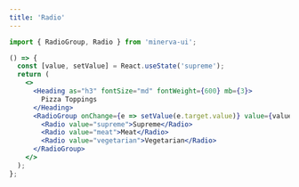 ```yaml
---
title: 'Radio'
---
```



```js
import { RadioGroup, Radio } from 'minerva-ui';
```

```jsx live
() => {
  const [value, setValue] = React.useState('supreme');
  return (
    <>
      <Heading as="h3" fontSize="md" fontWeight={600} mb={3}>
        Pizza Toppings
      </Heading>
      <RadioGroup onChange={e => setValue(e.target.value)} value={value}>
        <Radio value="supreme">Supreme</Radio>
        <Radio value="meat">Meat</Radio>
        <Radio value="vegetarian">Vegetarian</Radio>
      </RadioGroup>
    </>
  );
};
```
